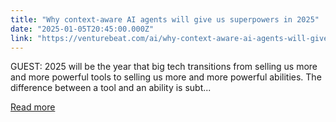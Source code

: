 ```yaml
---
title: "Why context-aware AI agents will give us superpowers in 2025"
date: "2025-01-05T20:45:00.000Z"
link: "https://venturebeat.com/ai/why-context-aware-ai-agents-will-give-us-superpowers-in-2025/"
---
```


GUEST: 2025 will be the year that big tech transitions from selling us more and more powerful tools to selling us more and more powerful abilities. The difference between a tool and an ability is subt...

[Read more](https://venturebeat.com/ai/why-context-aware-ai-agents-will-give-us-superpowers-in-2025/)
